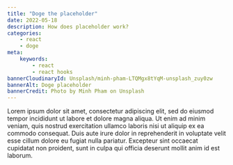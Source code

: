 ```yaml
---
title: "Doge the placeholder"
date: 2022-05-18
description: How does placeholder work?
categories:
    - react
    - doge
meta:
    keywords:
        - react
        - react hooks
bannerCloudinaryId: Unsplash/minh-pham-LTQMgx8tYqM-unsplash_zuy0zw
bannerAlt: Doge placeholder
bannerCredit: Photo by Minh Pham on Unsplash
---
```


Lorem ipsum dolor sit amet, consectetur adipiscing elit, sed do eiusmod tempor incididunt ut labore et dolore magna aliqua. Ut enim ad minim veniam, quis nostrud exercitation ullamco laboris nisi ut aliquip ex ea commodo consequat. Duis aute irure dolor in reprehenderit in voluptate velit esse cillum dolore eu fugiat nulla pariatur. Excepteur sint occaecat cupidatat non proident, sunt in culpa qui officia deserunt mollit anim id est laborum.
